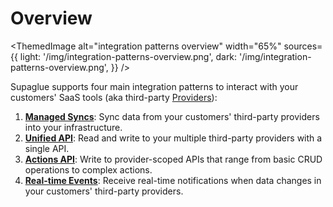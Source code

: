 
# Overview

<ThemedImage
  alt="integration patterns overview"
  width="65%"
  sources={{
    light: '/img/integration-patterns-overview.png',
    dark: '/img/integration-patterns-overview.png',
  }}
/>

Supaglue supports four main integration patterns to interact with your customers' SaaS tools (aka third-party [Providers](../category/providers)):

1. [**Managed Syncs**](./managed-syncs): Sync data from your customers' third-party providers into your infrastructure.
1. [**Unified API**](./unified-api): Read and write to your multiple third-party providers with a single API.
1. [**Actions API**](./actions-api): Write to provider-scoped APIs that range from basic CRUD operations to complex actions.
1. [**Real-time Events**](./real-time-events): Receive real-time notifications when data changes in your customers' third-party providers.
